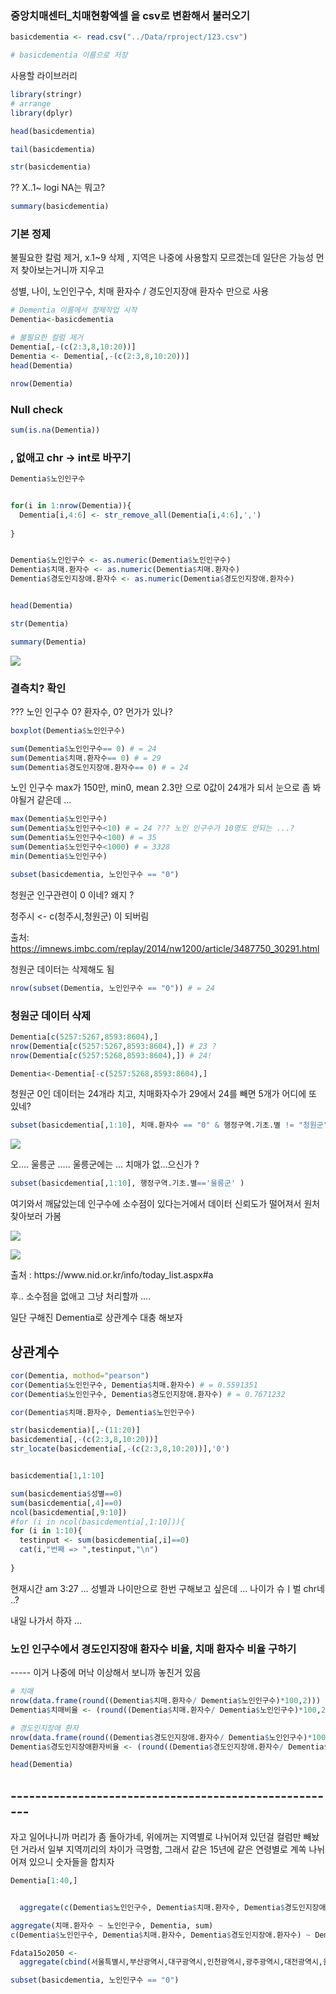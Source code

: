### 중앙치매센터_치매현황엑셀 을 csv로 변환해서 불러오기

```r
basicdementia <- read.csv("../Data/rproject/123.csv")

# basicdementia 이름으로 저장 
```

사용할 라이브러리

```r
library(stringr)
# arrange
library(dplyr)
```

```r
head(basicdementia)

```

```r
tail(basicdementia)
```

```r
str(basicdementia)
```

?? X..1\~ logi NA는 뭐고?

```r
summary(basicdementia)
```

### 기본 정제

불필요한 칼럼 제거, x.1\~9 삭제 , 지역은 나중에 사용할지 모르겠는데 일단은 가능성 먼저 찾아보는거니까 지우고

성별, 나이, 노인인구수, 치매 환자수 / 경도인지장애 환자수 만으로 사용

```r
# Dementia 이름에서 정제작업 시작 
Dementia<-basicdementia
```

```r
# 불필요한 컬럼 제거
Dementia[,-(c(2:3,8,10:20))]
Dementia <- Dementia[,-(c(2:3,8,10:20))]
head(Dementia)
```

```r
nrow(Dementia)
```

### Null check

```r
sum(is.na(Dementia))
```

### , 없애고 chr -\> int로 바꾸기

```r
Dementia$노인인구수


for(i in 1:nrow(Dementia)){
  Dementia[i,4:6] <- str_remove_all(Dementia[i,4:6],',')
 
}


Dementia$노인인구수 <- as.numeric(Dementia$노인인구수)
Dementia$치매.환자수 <- as.numeric(Dementia$치매.환자수)
Dementia$경도인지장애.환자수 <- as.numeric(Dementia$경도인지장애.환자수)


head(Dementia)

```

```r
str(Dementia)
```

```r
summary(Dementia)
```

![](images/Screenshot%202022-12-30%20at%202.34.45%20AM.png)

### 결측치? 확인

??? 노인 인구수 0? 환자수, 0? 먼가가 있나?

```r
boxplot(Dementia$노인인구수)
```

```r
sum(Dementia$노인인구수== 0) # = 24
sum(Dementia$치매.환자수== 0) # = 29
sum(Dementia$경도인지장애.환자수== 0) # = 24

```

노인 인구수 max가 150만, min0, mean 2.3만 으로 0값이 24개가 되서 눈으로 좀 봐야될거 같은데 ...

```r
max(Dementia$노인인구수)
sum(Dementia$노인인구수<10) # = 24 ??? 노인 인구수가 10명도 안되는 ...? 
sum(Dementia$노인인구수<100) # = 35
sum(Dementia$노인인구수<1000) # = 3328
min(Dementia$노인인구수)
```

```r
subset(basicdementia, 노인인구수 == "0")
```

청원군 인구관련이 0 이네? 왜지 ?

청주시 \<- c(청주시,청원군) 이 되버림

출처: <https://imnews.imbc.com/replay/2014/nw1200/article/3487750_30291.html>

청원군 데이터는 삭제해도 됨

```r
nrow(subset(Dementia, 노인인구수 == "0")) # = 24
```

### 청원군 데이터 삭제

```r

Dementia[c(5257:5267,8593:8604),]
nrow(Dementia[c(5257:5267,8593:8604),]) # 23 ?
nrow(Dementia[c(5257:5268,8593:8604),]) # 24!

Dementia<-Dementia[-c(5257:5268,8593:8604),]
```

청원군 0인 데이터는 24개라 치고, 치매화자수가 29에서 24를 빼면 5개가 어디에 또 있네?

```r
subset(basicdementia[,1:10], 치매.환자수 == "0" & 행정구역.기초.별 != "청원군")
```

![](images/Screenshot%202022-12-30%20at%201.36.07%20PM.png)

오.... 울릉군 ..... 울릉군에는 ... 치매가 없...으신가 ?

```r
subset(basicdementia[,1:10], 행정구역.기초.별=='울릉군' )

```

여기와서 깨닳았는데 인구수에 소수점이 있다는거에서 데이터 신뢰도가 떨어져서 원처 찾아보러 가봄

![](images/Screenshot%202022-12-30%20at%201.43.46%20PM.png)

![](images/Screenshot%202022-12-30%20at%201.44.08%20PM.png)

```{=html}
출처 : https://www.nid.or.kr/info/today_list.aspx#a
```
후.. 소수점을 없애고 그냥 처리할까 ....

일단 구해진 Dementia로 상관계수 대충 해보자

## 상관계수

```r
cor(Dementia, mothod="pearson")
cor(Dementia$노인인구수, Dementia$치매.환자수) # = 0.5591351
cor(Dementia$노인인구수, Dementia$경도인지장애.환자수) # = 0.7671232

cor(Dementia$치매.환자수, Dementia$노인인구수)

```

```r
str(basicdementia)[,-(11:20)]
basicdementia[,-(c(2:3,8,10:20))]
str_locate(basicdementia[,-(c(2:3,8,10:20))],'0')


basicdementia[1,1:10]

sum(basicdementia$성별==0)
sum(basicdementia[,4]==0)
ncol(basicdementia[,9:10])
#for (i in ncol(basicdementia[,1:10])){
for (i in 1:10){
  testinput <- sum(basicdementia[,i]==0)
  cat(i,"번째 => ",testinput,"\n")
  
}

```

현재시간 am 3:27 ... 성별과 나이만으로 한번 구해보고 싶은데 ... 나이가 슈ㅣ벌 chr네 ..?

내일 나가서 하자 ...

### 노인 인구수에서 경도인지장애 환자수 비율, 치매 환자수 비율 구하기

\-\-\-\-- 이거 나중에 머낙 이상해서 보니까 놓친거 있음

```r
# 치매
nrow(data.frame(round((Dementia$치매.환자수/ Dementia$노인인구수)*100,2)))
Dementia$치매비율 <- (round((Dementia$치매.환자수/ Dementia$노인인구수)*100,2))

# 경도인지장애 환자
nrow(data.frame(round((Dementia$경도인지장애.환자수/ Dementia$노인인구수)*100,2)))
Dementia$경도인지장애환자비율 <- (round((Dementia$경도인지장애.환자수/ Dementia$노인인구수)*100,2))

head(Dementia)
```

## \-\-\-\-\-\-\-\-\-\-\-\-\-\-\-\-\-\-\-\-\-\-\-\-\-\-\-\-\-\-\-\-\-\-\-\-\-\-\-\-\-\-\-\-\-\-\-\-\-\-\-\-\--

자고 일어나니까 머리가 좀 돌아가네, 위에꺼는 지역별로 나뉘어져 있던걸 컬럼만 빼놨던 거라서 일부 지역끼리의 차이가 극명함, 그래서 같은 15년에 같은 연령별로 계쏙 나뉘어져 있으니 숫자들을 합치자

```r
Dementia[1:40,]


  aggregate(c(Dementia$노인인구수, Dementia$치매.환자수, Dementia$경도인지장애.환자수) ~ Dementia$성별 , Dementia, sum)

aggregate(치매.환자수 ~ 노인인구수, Dementia, sum)
c(Dementia$노인인구수, Dementia$치매.환자수, Dementia$경도인지장애.환자수) ~ Dementia$성별
```

```r
Fdata15o2050 <- 
  aggregate(cbind(서울특별시,부산광역시,대구광역시,인천광역시,광주광역시,대전광역시,울산광역시,세종특별시,경기도,강원도,충청북도,충청남도,전라북도,전라남도,경상북도,경상남도,제주특별시) ~ 년도 , Fdata15o2050, sum)
```

```r
subset(basicdementia, 노인인구수 == "0")
```
